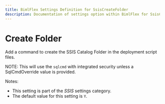 ```yaml
---
title: BimlFlex Settings Definition for SsisCreateFolder
description: Documentation of settings option within BimlFlex for SsisCreateFolder
---
```

<head>
  <meta name="varigenceProduct" content="BimlFlex"></meta>
  <meta name="varigenceArticleType" content="Reference"></meta>
</head>

# Create Folder

Add a command to create the SSIS Catalog Folder in the deployment script files.

NOTE: This will use the `sqlcmd` with integrated security unless a SqlCmdOverride value is provided.

Notes:

* This setting is part of the *SSIS* settings category.
* The default value for this setting is `Y`.

